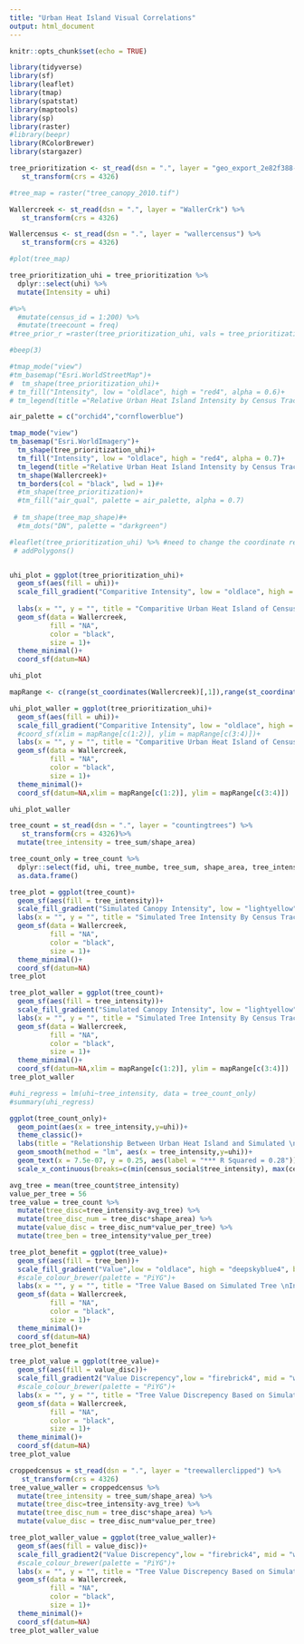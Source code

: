 ```yaml
---
title: "Urban Heat Island Visual Correlations"
output: html_document
---
```


```r
knitr::opts_chunk$set(echo = TRUE)
```



```r
library(tidyverse)
library(sf)
library(leaflet)
library(tmap)
library(spatstat)
library(maptools)
library(sp)
library(raster)
#library(beepr)
library(RColorBrewer)
library(stargazer)

```

```r
tree_prioritization <- st_read(dsn = ".", layer = "geo_export_2e82f388-c013-45a0-bb25-522154013165") %>% 
   st_transform(crs = 4326)

#tree_map = raster("tree_canopy_2010.tif") 

Wallercreek <- st_read(dsn = ".", layer = "WallerCrk") %>% 
   st_transform(crs = 4326) 

Wallercensus <- st_read(dsn = ".", layer = "wallercensus") %>% 
   st_transform(crs = 4326) 
```


```r
#plot(tree_map)

tree_prioritization_uhi = tree_prioritization %>% 
  dplyr::select(uhi) %>% 
  mutate(Intensity = uhi)

#%>% 
  #mutate(census_id = 1:200) %>% 
  #mutate(treecount = freq)
#tree_prior_r =raster(tree_prioritization_uhi, vals = tree_prioritization$uhi)

#beep(3)
```

```r
#tmap_mode("view")
#tm_basemap("Esri.WorldStreetMap")+
#  tm_shape(tree_prioritization_uhi)+
# tm_fill("Intensity", low = "oldlace", high = "red4", alpha = 0.6)+
# tm_legend(title ="Relative Urban Heat Island Intensity by Census Tract")
```


```r
air_palette = c("orchid4","cornflowerblue")

tmap_mode("view")
tm_basemap("Esri.WorldImagery")+
  tm_shape(tree_prioritization_uhi)+
  tm_fill("Intensity", low = "oldlace", high = "red4", alpha = 0.7)+
  tm_legend(title ="Relative Urban Heat Island Intensity by Census Tract")+
  tm_shape(Wallercreek)+
  tm_borders(col = "black", lwd = 1)#+
  #tm_shape(tree_prioritization)+
  #tm_fill("air_qual", palette = air_palette, alpha = 0.7)
 
 # tm_shape(tree_map_shape)#+
  #tm_dots("DN", palette = "darkgreen")
```

```r
#leaflet(tree_prioritization_uhi) %>% #need to change the coordinate reference system to match
 # addPolygons()


uhi_plot = ggplot(tree_prioritization_uhi)+
  geom_sf(aes(fill = uhi))+
  scale_fill_gradient("Comparitive Intensity", low = "oldlace", high = "red4")+
  
  labs(x = "", y = "", title = "Comparitive Urban Heat Island of Census \nTracts Based off Land Surface Temperature")+
  geom_sf(data = Wallercreek, 
          fill = "NA", 
          color = "black", 
          size = 1)+
  theme_minimal()+
  coord_sf(datum=NA)

uhi_plot
```
```r

mapRange <- c(range(st_coordinates(Wallercreek)[,1]),range(st_coordinates(Wallercreek)[,2]))

uhi_plot_waller = ggplot(tree_prioritization_uhi)+
  geom_sf(aes(fill = uhi))+
  scale_fill_gradient("Comparitive Intensity", low = "oldlace", high = "red4")+
  #coord_sf(xlim = mapRange[c(1:2)], ylim = mapRange[c(3:4)])+
  labs(x = "", y = "", title = "Comparitive Urban Heat Island of Census \nTracts Based off Land Surface Temperature")+
  geom_sf(data = Wallercreek, 
          fill = "NA", 
          color = "black", 
          size = 1)+
  theme_minimal()+
  coord_sf(datum=NA,xlim = mapRange[c(1:2)], ylim = mapRange[c(3:4)])

uhi_plot_waller 
```



```r
tree_count = st_read(dsn = ".", layer = "countingtrees") %>% 
   st_transform(crs = 4326)%>% 
  mutate(tree_intensity = tree_sum/shape_area)

tree_count_only = tree_count %>% 
  dplyr::select(fid, uhi, tree_numbe, tree_sum, shape_area, tree_intensity) %>% 
  as.data.frame() 
```

```r
tree_plot = ggplot(tree_count)+
  geom_sf(aes(fill = tree_intensity))+
  scale_fill_gradient("Simulated Canopy Intensity", low = "lightyellow", high = "darkgreen", breaks=c(0,9.818678e-07),labels=c("Low","High"))+
  labs(x = "", y = "", title = "Simulated Tree Intensity By Census Tract")+
  geom_sf(data = Wallercreek, 
          fill = "NA", 
          color = "black", 
          size = 1)+
  theme_minimal()+
  coord_sf(datum=NA)
tree_plot
```


```r
tree_plot_waller = ggplot(tree_count)+
  geom_sf(aes(fill = tree_intensity))+
  scale_fill_gradient("Simulated Canopy Intensity", low = "lightyellow", high = "darkgreen", breaks=c(0,9.818678e-07),labels=c("Low","High"))+
  labs(x = "", y = "", title = "Simulated Tree Intensity By Census Tract")+
  geom_sf(data = Wallercreek, 
          fill = "NA", 
          color = "black", 
          size = 1)+
  theme_minimal()+
  coord_sf(datum=NA,xlim = mapRange[c(1:2)], ylim = mapRange[c(3:4)])
tree_plot_waller

```

```r
#uhi_regress = lm(uhi~tree_intensity, data = tree_count_only)
#summary(uhi_regress)

ggplot(tree_count_only)+
  geom_point(aes(x = tree_intensity,y=uhi))+
  theme_classic()+
  labs(title = "Relationship Between Urban Heat Island and Simulated \nTree Canopy by Austin Census Tract", y = "Comparitive Land Surface Temperature Intensity", x = "Simulated Tree Intensity")+
  geom_smooth(method = "lm", aes(x = tree_intensity,y=uhi))+
  geom_text(x = 7.5e-07, y = 0.25, aes(label = "*** R Squared = 0.28"))+
  scale_x_continuous(breaks=c(min(census_social$tree_intensity), max(census_social$tree_intensity)), labels=c("Low","High"))

```


```r
avg_tree = mean(tree_count$tree_intensity)
value_per_tree = 56
tree_value = tree_count %>% 
  mutate(tree_disc=tree_intensity-avg_tree) %>% 
  mutate(tree_disc_num = tree_disc*shape_area) %>% 
  mutate(value_disc = tree_disc_num*value_per_tree) %>% 
  mutate(tree_ben = tree_intensity*value_per_tree)
```


```r
tree_plot_benefit = ggplot(tree_value)+
  geom_sf(aes(fill = tree_ben))+
  scale_fill_gradient("Value",low = "oldlace", high = "deepskyblue4", breaks=c(min(tree_value$tree_ben),max(tree_value$tree_ben)),labels=c("$0","$34,000"))+
  #scale_colour_brewer(palette = "PiYG")+
  labs(x = "", y = "", title = "Tree Value Based on Simulated Tree \nIntensity By Census Tract")+
  geom_sf(data = Wallercreek, 
          fill = "NA", 
          color = "black", 
          size = 1)+
  theme_minimal()+
  coord_sf(datum=NA)
tree_plot_benefit
```


```r

tree_plot_value = ggplot(tree_value)+
  geom_sf(aes(fill = value_disc))+
  scale_fill_gradient2("Value Discrepency",low = "firebrick4", mid = "white", high = "deepskyblue4", breaks=c(min(tree_value$value_disc),0,max(tree_value$value_disc)),labels=c("-$9,000","$0","$15,000"))+
  #scale_colour_brewer(palette = "PiYG")+
  labs(x = "", y = "", title = "Tree Value Discrepency Based on Simulated Tree \nIntensity By Census Tract")+
  geom_sf(data = Wallercreek, 
          fill = "NA", 
          color = "black", 
          size = 1)+
  theme_minimal()+
  coord_sf(datum=NA)
tree_plot_value
```

```r
croppedcensus = st_read(dsn = ".", layer = "treewallerclipped") %>% 
   st_transform(crs = 4326)
tree_value_waller = croppedcensus %>%
  mutate(tree_intensity = tree_sum/shape_area) %>% 
  mutate(tree_disc=tree_intensity-avg_tree) %>% 
  mutate(tree_disc_num = tree_disc*shape_area) %>% 
  mutate(value_disc = tree_disc_num*value_per_tree)
```

```r
tree_plot_waller_value = ggplot(tree_value_waller)+
  geom_sf(aes(fill = value_disc))+
  scale_fill_gradient2("Value Discrepency",low = "firebrick4", mid = "white", high = "deepskyblue4", breaks=c(min(tree_value_waller$value_disc),0,max(tree_value_waller$value_disc)),labels=c("-$550","$0","$400"))+
  #scale_colour_brewer(palette = "PiYG")+
  labs(x = "", y = "", title = "Tree Value Discrepency Based on Simulated Tree \nIntensity By Census Tract")+
  geom_sf(data = Wallercreek, 
          fill = "NA", 
          color = "black", 
          size = 1)+
  theme_minimal()+
  coord_sf(datum=NA)
tree_plot_waller_value
```


